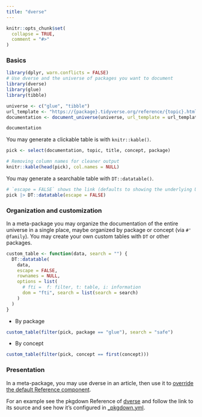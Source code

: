 ```yaml
---
title: "dverse"
---
```


```r
knitr::opts_chunk$set(
  collapse = TRUE,
  comment = "#>"
)
```

### Basics

```r
library(dplyr, warn.conflicts = FALSE)
# Use dverse and the universe of packages you want to document
library(dverse)
library(glue)
library(tibble)

universe <- c("glue", "tibble")
url_template <- "https://{package}.tidyverse.org/reference/{topic}.html"
documentation <- document_universe(universe, url_template = url_template)

documentation
```

You may generate a clickable table is with `knitr::kable()`.

```r
pick <- select(documentation, topic, title, concept, package)

# Removing column names for cleaner output
knitr::kable(head(pick), col.names = NULL)
```

You may generate a searchable table with `DT::datatable()`.

```r
# `escape = FALSE` shows the link (defaults to showing the underlying URL)
pick |> DT::datatable(escape = FALSE)
```

### Organization and customization

In a meta-package you may organize the documentation of the entire universe in a
single place, maybe organized by package or concept (via `#'
@family`). You may create your own custom tables with `DT` or other packages.

```r
custom_table <- function(data, search = "") {
  DT::datatable(
    data,
    escape = FALSE,
    rownames = NULL,
    options = list(
      # fti =  f: filter, t: table, i: information
      dom = "fti", search = list(search = search)
    )
  )
}
```

* By package

```r
custom_table(filter(pick, package == "glue"), search = "safe")
```

* By concept

```r
custom_table(filter(pick, concept == first(concept)))
```

### Presentation

In a meta-package, you may use dverse in an article, then use it to [override
the default Reference
component](https://pkgdown.r-lib.org/articles/customise.html#navbar-heading).

For an example see the pkgdown Reference of
[dverse](https://maurolepore.github.io/dverse/) and follow the link to its
source and see how it's configured in
[_pkgdown.yml](https://github.com/maurolepore/dverse/blob/main/_pkgdown.yml).

